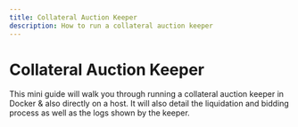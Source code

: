 ```yaml
---
title: Collateral Auction Keeper
description: How to run a collateral auction keeper
---
```


# Collateral Auction Keeper

This mini guide will walk you through running a collateral auction keeper in Docker & also directly on a host. It will also detail the liquidation and bidding process as well as the logs shown by the keeper.

